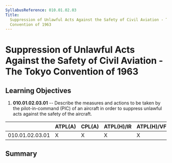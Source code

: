 ```yaml
---
SyllabusReference: 010.01.02.03
Title:
  Suppression of Unlawful Acts Against the Safety of Civil Aviation - The Tokyo
  Convention of 1963
---
```


# Suppression of Unlawful Acts Against the Safety of Civil Aviation - The Tokyo Convention of 1963

## Learning Objectives

1.  **010.01.02.03.01** -- Describe the measures and actions to be taken by the
    pilot-in-command (PIC) of an aircraft in order to suppress unlawful acts
    against the safety of the aircraft.

|                 | ATPL(A) | CPL(A) | ATPL(H)/IR | ATPL(H)/VFR | CPL(H) | IR  | CBIR(A) |
| --------------- | ------- | ------ | ---------- | ----------- | ------ | --- | ------- |
| 010.01.02.03.01 | X       | X      | X          | X           | X      |     |         |

## Summary
